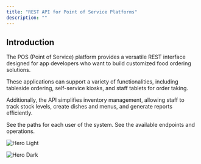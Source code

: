 ```yaml
---
title: "REST API for Point of Service Platforms"
description: ""
---
```

## Introduction
The POS (Point of Service) platform provides a versatile REST interface designed for app developers who want to build customized food ordering solutions.

These applications can support a variety of functionalities, including tableside ordering, self-service kiosks, and staff tablets for order taking.

Additionally, the API simplifies inventory management, allowing staff to track stock levels, create dishes and menus, and generate reports efficiently.

<CardGroup>

<Card title="View user flows" icon="file" href="/api-flows/admin">
See the paths for each user of the system.
</Card>
<Card
  title="API reference"   icon="square-code" href="/api-reference/endpoint">
  See the available endpoints and operations.
</Card>


</CardGroup>

<img
  className="block dark:hidden"
  src="/logo/Logo_Kitchen3.svg"
  alt="Hero Light"
/>

<img
  className="hidden dark:block"
  src="/logo/Logo_Kitchen3.svg"
  alt="Hero Dark"
/>